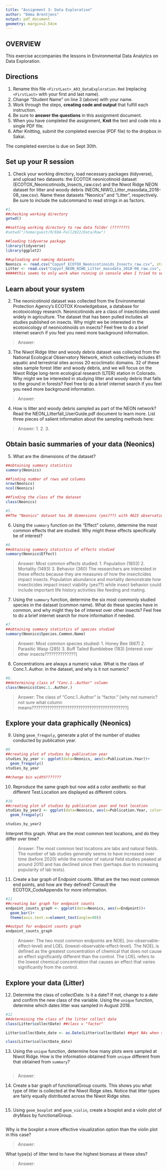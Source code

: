 ```yaml
---
title: "Assignment 3: Data Exploration"
author: "Emma Brentjens"
output: pdf_document
geometry: margin=2.54cm
---
```


## OVERVIEW

This exercise accompanies the lessons in Environmental Data Analytics on Data Exploration.

## Directions

1.  Rename this file `<FirstLast>_A03_DataExploration.Rmd` (replacing `<FirstLast>` with your first and last name).
2.  Change "Student Name" on line 3 (above) with your name.
3.  Work through the steps, **creating code and output** that fulfill each instruction.
4.  Be sure to **answer the questions** in this assignment document.
5.  When you have completed the assignment, **Knit** the text and code into a single PDF file.
6.  After Knitting, submit the completed exercise (PDF file) to the dropbox in Sakai.

The completed exercise is due on Sept 30th.

## Set up your R session

1.  Check your working directory, load necessary packages (tidyverse), and upload two datasets: the ECOTOX neonicotinoid dataset (ECOTOX_Neonicotinoids_Insects_raw.csv) and the Niwot Ridge NEON dataset for litter and woody debris (NEON_NIWO_Litter_massdata_2018-08_raw.csv). Name these datasets "Neonics" and "Litter", respectively. Be sure to include the subcommand to read strings in as factors.

```r
#1. 
##checking working directory
getwd()

##setting working directory to raw data folder (???????)
#setwd("/home/guest/R/EDA-Fall2022/Data/Raw")

##loading tidyverse package
library(tidyverse) 
library(ggplot2)

##uploading and naming datasets
Neonics <- read.csv("Copyof_ECOTOX_Neonicotinoids_Insects_raw.csv", stringsAsFactors = T)
Litter <- read.csv("Copyof_NEON_NIWO_Litter_massdata_2018-08_raw.csv", stringsAsFactors = T)
#####this seems to only work when running in console when I tried to set wd to raw data folder

```

## Learn about your system

2.  The neonicotinoid dataset was collected from the Environmental Protection Agency's ECOTOX Knowledgebase, a database for ecotoxicology research. Neonicotinoids are a class of insecticides used widely in agriculture. The dataset that has been pulled includes all studies published on insects. Why might we be interested in the ecotoxicology of neonicotinoids on insects? Feel free to do a brief internet search if you feel you need more background information.

> Answer:

3.  The Niwot Ridge litter and woody debris dataset was collected from the National Ecological Observatory Network, which collectively includes 81 aquatic and terrestrial sites across 20 ecoclimatic domains. 32 of these sites sample forest litter and woody debris, and we will focus on the Niwot Ridge long-term ecological research (LTER) station in Colorado. Why might we be interested in studying litter and woody debris that falls to the ground in forests? Feel free to do a brief internet search if you feel you need more background information.

> Answer:

4.  How is litter and woody debris sampled as part of the NEON network? Read the NEON_Litterfall_UserGuide.pdf document to learn more. List three pieces of salient information about the sampling methods here:

> Answer: 
 1.
 2.
 3. 

## Obtain basic summaries of your data (Neonics)

5.  What are the dimensions of the dataset?

```r
##obtaining summary statistics
summary(Neonics)

##finding number of rows and columns
nrow(Neonics)
ncol(Neonics)

##finding the class of the dataset
class(Neonics)

#5.
##The "Neonics" dataset has 30 dimensions (yes???) with 4623 observations

```

6.  Using the `summary` function on the "Effect" column, determine the most common effects that are studied. Why might these effects specifically be of interest?

```r
#6. 
##obtaining summary statistics of effects studied 
summary(Neonics$Effect)

```

> Answer: 
> Most common effects studied:
  1. Population (1803)
  2. Mortality (1493)
  3. Behavior (360)
> The researchers are interested in these effects because they are measures of how the insecticides impact insects. Population abundance and mortality demonstrate how insecticides impact insect viability (yes??) while insect behavior could include important life history activities like feeding and mating.

7.  Using the `summary` function, determine the six most commonly studied species in the dataset (common name). What do these species have in common, and why might they be of interest over other insects? Feel free to do a brief internet search for more information if needed.

```r
#7. 
##obtaining summary statistics of species studied 
summary(Neonics$Species.Common.Name)

```

> Answer:
> Most common species studied:
  1. Honey Bee (667)
  2. Parasitic Wasp (285)
  3. Buff Tailed Bumblebee (183)
> [interest over other insects??????????????]

8.  Concentrations are always a numeric value. What is the class of Conc.1..Author. in the dataset, and why is it not numeric?

```r
#8.
##determining class of "Conc.1..Author" column
class(Neonics$Conc.1..Author.)

```

> Answer: The class of "Conc.1..Author" is "factor." [why not numeric? not sure what column means???????????????????????????????????????????]

## Explore your data graphically (Neonics)

9.  Using `geom_freqpoly`, generate a plot of the number of studies conducted by publication year.

```r
#9
##creating plot of studies by publication year
studies_by_year <- ggplot(data=Neonics, aes(x=Publication.Year))+
  geom_freqpoly()
studies_by_year

##change bin width???????

```

10. Reproduce the same graph but now add a color aesthetic so that different Test.Location are displayed as different colors.

```r
#10
##creating plot of studies by publication year and test location
studies_by_year2 <- ggplot(data=Neonics, aes(x=Publication.Year, color=Test.Location))+
  geom_freqpoly()

studies_by_year2

```

Interpret this graph. What are the most common test locations, and do they differ over time?

> Answer: The most common test locations are labs and natural fields. The number of lab studies generally seems to have increased over time (before 2020) while the number of natural field studies peaked at around 2010 and has declined since then (perhaps due to increasing popularity of lab tests).

11. Create a bar graph of Endpoint counts. What are the two most common end points, and how are they defined? Consult the ECOTOX_CodeAppendix for more information.

```r
#11
##creating bar graph for endpoint counts
endpoint_counts_graph <- ggplot(data=Neonics, aes(x=Endpoint))+
  geom_bar()+
  theme(axis.text.x=element_text(angle=90))

##output for endpoint counts graph
endpoint_counts_graph

```

> Answer: The two most common endpoints are NOEL (no-observable-effect-level) and LOEL (lowest-observable-effect-level). The NOEL is defined as the greatest concentration of chemical that does not cause an effect significantly different than the control. The LOEL refers to the lowest chemical concentration that causes an effect that varies significantly from the control. 

## Explore your data (Litter)

12. Determine the class of collectDate. Is it a date? If not, change to a date and confirm the new class of the variable. Using the `unique` function, determine which dates litter was sampled in August 2018.

```r
#12
##determining the class of the litter collect date
class(Litter$collectDate) ##class = "factor"

Litter$collectDate_date <- as.Date(Litter$collectDate) ##get NAs when specifying format

class(Litter$collectDate_date)

```

13. Using the `unique` function, determine how many plots were sampled at Niwot Ridge. How is the information obtained from `unique` different from that obtained from `summary`?

```r

```

> Answer:

14. Create a bar graph of functionalGroup counts. This shows you what type of litter is collected at the Niwot Ridge sites. Notice that litter types are fairly equally distributed across the Niwot Ridge sites.

```r

```

15. Using `geom_boxplot` and `geom_violin`, create a boxplot and a violin plot of dryMass by functionalGroup.

```r

```

Why is the boxplot a more effective visualization option than the violin plot in this case?

> Answer:

What type(s) of litter tend to have the highest biomass at these sites?

> Answer:
